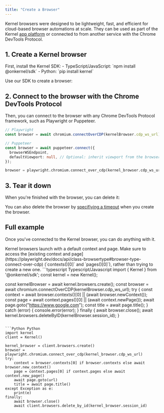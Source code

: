 ```yaml
---
title: "Create a Browser"
---
```



Kernel browsers were designed to be lightweight, fast, and efficient for cloud-based browser automations at scale. They can be used as part of the Kernel [app platform](/apps/develop) or connected to from another service with the Chrome DevTools Protocol.

## 1. Create a Kernel browser

<Info>
First, install the Kernel SDK:
- TypeScript/JavaScript: `npm install @onkernel/sdk`
- Python: `pip install kernel`
</Info>

Use our SDK to create a browser:

<CreateBrowserSnippet />

## 2. Connect to the browser with the Chrome DevTools Protocol

Then, you can connect to the browser with any Chrome DevTools Protocol framework, such as Playwright or Puppeteer.

<CodeGroup>

```typescript Typescript/Javascript
// Playwright
const browser = await chromium.connectOverCDP(kernelBrowser.cdp_ws_url);

// Puppeteer
const browser = await puppeteer.connect({
  browserWSEndpoint,
  defaultViewport: null, // Optional: inherit viewport from the browser
});
```

```Python Python
browser = playwright.chromium.connect_over_cdp(kernel_browser.cdp_ws_url)
```

</CodeGroup>

## 3. Tear it down

When you're finished with the browser, you can delete it:

<DeleteBrowserSnippet />

You can also delete the browser by [specifiying a timeout](/browsers/termination#timeouts-for-non-persisted-browsers) when you create the browser.
## Full example

Once you've connected to the Kernel browser, you can do anything with it.

<Info>
  Kernel browsers launch with a default context and page. Make sure to access
  the [existing context and
  page](https://playwright.dev/docs/api/class-browsertype#browser-type-connect-over-cdp)
  (`contexts()[0]` and `pages()[0]`), rather than trying to create a new one.
</Info>

<CodeGroup>
```typescript Typescript/Javascript
import { Kernel } from '@onkernel/sdk';
const kernel = new Kernel();

const kernelBrowser = await kernel.browsers.create();
const browser = await chromium.connectOverCDP(kernelBrowser.cdp_ws_url);
try {
const context = await browser.contexts()[0] || (await browser.newContext());
const page = await context.pages()[0] || (await context.newPage());
await page.goto("https://www.google.com");
const title = await page.title();
} catch (error) {
console.error(error);
} finally {
await browser.close();
await kernel.browsers.deleteByID(kernelBrowser.session_id);
}

```

```Python Python
import kernel
client = Kernel()

kernel_browser = client.browsers.create()
browser = playwright.chromium.connect_over_cdp(kernel_browser.cdp_ws_url)
try:
    context = browser.contexts[0] if browser.contexts else await browser.new_context()
    page = context.pages[0] if context.pages else await context.new_page()
    await page.goto(url)
    title = await page.title()
except Exception as e:
    print(e)
finally:
    await browser.close()
    await client.browsers.delete_by_id(kernel_browser.session_id)
```

</CodeGroup>
